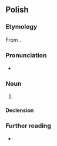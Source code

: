 {{also|herbatką}}
==Polish==

===Etymology===
From {{suffix|pl|herbata|ka|t1=tea|t2=feminine diminutive suffix}}.

===Pronunciation===
* {{pl-IPA}}

===Noun===
{{pl-noun|f}}

# {{diminutive of|herbata|lang=pl}}

====Declension====
{{pl-decl-noun-f}}

===Further reading===
* {{R:PWN}}